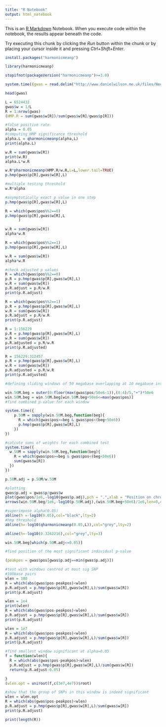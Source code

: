 ```yaml
---
title: "R Notebook"
output: html_notebook
---
```


This is an [R Markdown](http://rmarkdown.rstudio.com) Notebook. When you execute code within the notebook, the results appear beneath the code. 

Try executing this chunk by clicking the *Run* button within the chunk or by placing your cursor inside it and pressing *Ctrl+Shift+Enter*. 



```r
install.packages("harmonicmeanp")
```
```r
library(harmonicmeanp)
```


```r
stopifnot(packageVersion("harmonicmeanp")>=3.0)
```


```r
system.time((gwas = read.delim("http://www.danielwilson.me.uk/files/Neuroticism_ch12.txt",header=TRUE,as.is=TRUE)))
```
```r
head(gwas)
```
```r
L = 6524432
gwas$w = 1/L
R = 1:nrow(gwas)
(HMP.R = sum(gwas$w[R])/sum(gwas$w[R]/gwas$p[R]))
```
```r
#false positive rate
alpha = 0.05
#computing HMP significance threshold
alpha.L = qharmonicmeanp(alpha,L)
print(alpha.L)
```
```r
w.R = sum(gwas$w[R])
print(w.R)
alpha.L*w.R
```
```r
w.R*pharmonicmeanp(HMP.R/w.R,L=L,lower.tail=TRUE)
p.hmp(gwas$p[R],gwas$w[R],L)
```
```r
#multiple testing threshold
w.R*alpha
```
```r
#asymptotically exact p value in one step
p.hmp(gwas$p[R],gwas$w[R],L)


```
```r
R = which(gwas$pos%%2==0)
p.hmp(gwas$p[R],gwas$w[R],L
      )
```
```r
w.R = sum(gwas$w[R])
alpha*w.R
```
```r
R = which(gwas$pos%%2==1)
p.hmp(gwas$p[R],gwas$w[R],L)

```
```r
w.R = sum(gwas$w[R])
alpha*w.R
```
```r
#check adjusted p values
R = which(gwas$pos%%2==0)
p.R = p.hmp(gwas$p[R],gwas$w[R],L)
w.R = sum(gwas$w[R])
p.R.adjust = p.R/w.R
print(p.R.adjust)
```
```r
R = which(gwas$pos%%2==1)
p.R = p.hmp(gwas$p[R],gwas$w[R],L)
w.R = sum(gwas$w[R])
p.R.adjust = p.R/w.R
print(p.R.adjust)
```
```r
R = 1:156229
p.R = p.hmp(gwas$p[R],gwas$w[R],L)
w.R = sum(gwas$w[R])
p.R.adjusted = p.R/w.R
print(p.R.adjusted)
```
```r
R = 156229:312457
p.R = p.hmp(gwas$p[R],gwas$w[R],L)
w.R = sum(gwas$w[R])
p.R.adjusted = p.R/w.R
print(p.R.adjusted)
```
```r
#defining sliding windows of 50 megabase overlapping at 10 megabase intervals

win.50M.beg = outer(0:floor(max(gwas$pos/50e6-1)),(0:4)/5,"+")*50e6
win.50M.beg = win.50M.beg[win.50M.beg+50e6<=max(gwas$pos)]
#find combined p-value for each window

system.time({
    p.50M = sapply(win.50M.beg,function(beg){
      R = which(gwas$pos>=beg & gwas$pos<(beg+50e6))
      p.hmp(gwas$p[R],gwas$w[R],L)
    })
})
```
```r
#calcute sums of weights for each combined test
system.time({
  w.50M = sapply(win.50M.beg,function(beg){
    R = which(gwas$pos>=beg & gwas$pos<(beg+50e6))
    sum(gwas$w[R])
  })
})
```
```r
p.50M.adj = p.50M/w.50M
```
```r
#plotting
gwas$p.adj = gwas$p/gwas$w
plot(gwas$pos/1e6,-log10(gwas$p.adj),pch = ".",xlab = "Position on chromosome 12(megabses)",ylab = "Adjusted significance (-log10 adjusted p-value)",ylim = sort(-log10(range(gwas$p.adj,p.50M.adj,na.rm = TRUE))))
arrows(win.50M.beg/1e6,-log10(p.50M.adj),(win.50M.beg+50e6)/1e6,len=0,col="#D3C991",lwd = 2)

#superimpose alpha(0.05)
abline(h =-log10(0.05),col="black",lty=2)
#hmp threshold
abline(h=-log10(qharmonicmeanp(0.05,L)),col="grey",lty=2)

abline(h=-log10(0.3262216),col="grey",lty=3)


```
```r
win.50M.beg[which(p.50M.adj<=0.05)]
```
```r
#find position of the most significant individual p-value

(peakpos = gwas$pos[gwas$p.adj==min(gwas$p.adj)])
```
```r
#test with windows centred at most sig SNP
#100base pairs
wlen = 100
R = which(abs(gwas$pos-peakpos)<wlen)
p.R.adjust = p.hmp(gwas$p[R],gwas$w[R],L)/sum(gwas$w[R])
print(p.R.adjust)

```
```r
wlen = 1e4
print(wlen)
R = which(abs(gwas$pos-peakpos)<wlen)
p.R.adjust = p.hmp(gwas$p[R],gwas$w[R],L)/sum(gwas$w[R])
print(p.R.adjust)
```
```r
wlen = 1e7
R = which(abs(gwas$pos-peakpos)<wlen)
p.R.adjust = p.hmp(gwas$p[R],gwas$w[R],L)/sum(gwas$w[R])
print(p.R.adjust)
```
```r
#find smallest window significant at alpha=0.05
f = function(wlen){
  R = which(abs(gwas$pos-peakpos)<wlen)
  p.R.adjust = p.hmp(gwas$p[R],gwas$w[R],L)/sum(gwas$w[R])
  return(p.R.adjust-0.05)

}
(wlen.opt = uniroot(f,c(3e7,4e7))$root)
```
```r
#show that the group of SNPs in this window is indeed significant
wlen = wlen.opt
R = which(abs(gwas$pos-peakpos)<wlen)
p.R.adjust = p.hmp(gwas$p[R],gwas$w[R],L)/sum(gwas$w[R])
print(p.R.adjust)

```
```r
print(length(R))
```

